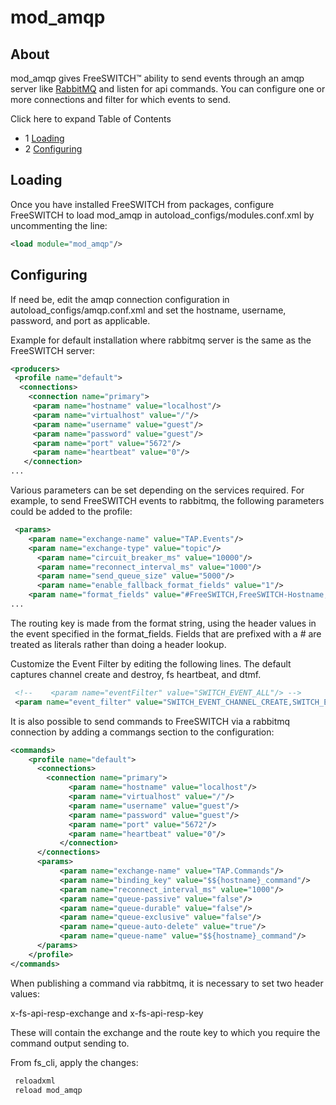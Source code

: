 
# mod_amqp 

 

## About

mod\_amqp gives FreeSWITCH™ ability to send events through an amqp server like [RabbitMQ](https://www.rabbitmq.com/) and listen for api commands. You can configure one or more connections and filter for which events to send.

Click here to expand Table of Contents

* 1 [Loading](#loading)
* 2 [Configuring](#configuring)

## Loading

Once you have installed FreeSWITCH from packages, configure FreeSWITCH to load mod\_amqp in autoload\_configs/modules.conf.xml by uncommenting the line:

```xml
<load module="mod_amqp"/>
```

## Configuring

If need be, edit the amqp connection configuration in autoload\_configs/amqp.conf.xml and set the hostname, username, password, and port as applicable.

Example for default installation where rabbitmq server is the same as the FreeSWITCH server:

```xml
<producers>
 <profile name="default">
  <connections>
    <connection name="primary">
     <param name="hostname" value="localhost"/>
     <param name="virtualhost" value="/"/>
     <param name="username" value="guest"/>
     <param name="password" value="guest"/>
     <param name="port" value="5672"/>
     <param name="heartbeat" value="0"/>
   </connection>
...
```

Various parameters can be set depending on the services required.  For example, to send FreeSWITCH events to rabbitmq, the
following parameters could be added to the profile:

```xml
 <params>
  	<param name="exchange-name" value="TAP.Events"/>
  	<param name="exchange-type" value="topic"/>
	  <param name="circuit_breaker_ms" value="10000"/>
	  <param name="reconnect_interval_ms" value="1000"/>
	  <param name="send_queue_size" value="5000"/>
	  <param name="enable_fallback_format_fields" value="1"/>
  	<param name="format_fields" value="#FreeSWITCH,FreeSWITCH-Hostname,Event-Name,Event-Subclass,Unique-ID"/>
...
```

The routing key is made from the format string, using the header values in the event specified in the format_fields.
Fields that are prefixed with a # are treated as literals rather than doing a header lookup.

Customize the Event Filter by editing the following lines. The default captures channel create and destroy, fs heartbeat, and dtmf.

```xml
 <!--    <param name="eventFilter" value="SWITCH_EVENT_ALL"/> -->
 <param name="event_filter" value="SWITCH_EVENT_CHANNEL_CREATE,SWITCH_EVENT_CHANNEL_DESTROY,SWITCH_EVENT_HEARTBEAT,SWITCH_EVENT_DTMF"/>
```

It is also possible to send commands to FreeSWITCH via a rabbitmq connection by adding a commangs section to the configuration:

```xml
<commands>
    <profile name="default">
      <connections>
       	<connection name="primary">
	         <param name="hostname" value="localhost"/>
	         <param name="virtualhost" value="/"/>
	         <param name="username" value="guest"/>
	         <param name="password" value="guest"/>
	         <param name="port" value="5672"/>
	         <param name="heartbeat" value="0"/>
	       </connection>
      </connections>
      <params>
	       <param name="exchange-name" value="TAP.Commands"/>
	       <param name="binding_key" value="$${hostname}_command"/>
	       <param name="reconnect_interval_ms" value="1000"/>
	       <param name="queue-passive" value="false"/>
	       <param name="queue-durable" value="false"/>
	       <param name="queue-exclusive" value="false"/>
	       <param name="queue-auto-delete" value="true"/>
	       <param name="queue-name" value="$${hostname}_command"/>
      </params>
    </profile>
</commands>
```

When publishing a command via rabbitmq, it is necessary to set two header values:

x-fs-api-resp-exchange and x-fs-api-resp-key

These will contain the exchange and the route key to which you require the command output sending to.

From fs\_cli, apply the changes:

```xml
 reloadxml
 reload mod_amqp
```


